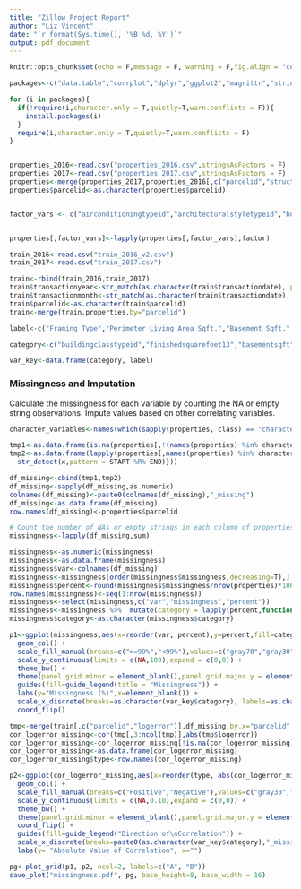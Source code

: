 ```yaml
---
title: "Zillow Project Report"
author: "Liz Vincent"
date: "`r format(Sys.time(), '%B %d, %Y')`"
output: pdf_document
---
```


```r
knitr::opts_chunk$set(echo = F,message = F, warning = F,fig.align = "center")

packages<-c("data.table","corrplot","dplyr","ggplot2","magrittr","stringi","stringr","rebus","gridExtra","reshape2","ggmap","tidyr","caret","xgboost","Matrix","ranger","grid","cowplot","lubridate")

for (i in packages){
  if(!require(i,character.only = T,quietly=T,warn.conflicts = F)){
    install.packages(i)
  }
  require(i,character.only = T,quietly=T,warn.conflicts = F)
}


properties_2016<-read.csv("properties_2016.csv",stringsAsFactors = F)
properties_2017<-read.csv("properties_2017.csv",stringsAsFactors = F)
properties<-merge(properties_2017,properties_2016[,c("parcelid","structuretaxvaluedollarcnt","landtaxvaluedollarcnt","taxvaluedollarcnt","taxamount")],by="parcelid",suffixes = c("_2017","_2016"))
properties$parcelid<-as.character(properties$parcelid)


factor_vars <- c("airconditioningtypeid","architecturalstyletypeid","buildingclasstypeid","buildingqualitytypeid","decktypeid","heatingorsystemtypeid","propertylandusetypeid","regionidcity","regionidcounty","regionidneighborhood","regionidzip","storytypeid","typeconstructiontypeid","fips","propertycountylandusecode","propertyzoningdesc","rawcensustractandblock","censustractandblock")


properties[,factor_vars]<-lapply(properties[,factor_vars],factor)

train_2016<-read.csv("train_2016_v2.csv")
train_2017<-read.csv("train_2017.csv")

train<-rbind(train_2016,train_2017)
train$transactionyear<-str_match(as.character(train$transactiondate), pattern = capture(one_or_more(DGT)) %R% "-")[,2]
train$transactionmonth<-str_match(as.character(train$transactiondate), pattern = one_or_more(DGT) %R% "-" %R% capture(one_or_more(DGT)))[,2]
train$parcelid<-as.character(train$parcelid)
train<-merge(train,properties,by="parcelid")

label<-c("Framing Type","Perimeter Living Area Sqft.","Basement Sqft.","Type of Floors in Multi-Story House","Yard Building Sqft.","Fireplace, Y/N","Architecture Style","Construction Material","Unfinished and Finished Sqft.","Type of Deck","Pool Sqft.","Spa or Hot Tub, Y/N","Pool with Spa or Hot Tub, Y/N","Tax Delinquency, Y/N","Year of Tax Delinquency","Spa or Hot Tub, Y/N","Patio Sqft.","Total Sqft.","First Floor Living Area Sqft.","First Floor Living Area Sqft.","No. Fireplaces","No. 3/4 Baths","Pool without Spa or Hot Tub, Y/N","No. Pools","No. Stories","Type of Air Conditioning","No. Garages","Garage Sqft.","Neighborhood ID","Type of Heating System","Building Condition","No. Units","Lot Sqft.","Total Finished Living Area Sqft.","City ID","Total No. Baths","No. Full Baths","Year Built","Total Finished Living Area Sqft.","Census Tract and Block ID","Zip Code","Parcel ID","Log Error","Transaction Date","Total No. Baths","No. Bedrooms","FIPS Code","Longitude","Latitude","Zoning at County Level","Zoning","Description of Zoning","Census Tract and Block ID","County ID","Total No. Rooms","Asessment Year","Assessed Value of Structure (2016)","Total Property Tax (2016)","Total Tax Assessed Value of Parcel (2016)","Assessed Value of Land (2016)","Assessed Value of Structure (2017)","Total Property Tax (2017)","Total Tax Assessed Value of Parcel (2017)","Assessed Value of Land (2017)")

category<-c("buildingclasstypeid","finishedsquarefeet13","basementsqft","storytypeid","yardbuildingsqft26","fireplaceflag","architecturalstyletypeid","typeconstructiontypeid","finishedsquarefeet6","decktypeid","poolsizesum","pooltypeid10","pooltypeid2","taxdelinquencyflag","taxdelinquencyyear","hashottuborspa","yardbuildingsqft17","finishedsquarefeet15","finishedfloor1squarefeet","finishedsquarefeet50","fireplacecnt","threequarterbathnbr","pooltypeid7","poolcnt","numberofstories","airconditioningtypeid","garagecarcnt","garagetotalsqft","regionidneighborhood","heatingorsystemtypeid","buildingqualitytypeid","unitcnt","lotsizesquarefeet","finishedsquarefeet12","regionidcity","calculatedbathnbr","fullbathcnt","yearbuilt","calculatedfinishedsquarefeet","censustractandblock","regionidzip","parcelid","logerror","transactiondate","bathroomcnt","bedroomcnt","fips","latitude","longitude","propertycountylandusecode","propertylandusetypeid","propertyzoningdesc","rawcensustractandblock","regionidcounty","roomcnt","assessmentyear","structuretaxvaluedollarcnt_2016","taxamount_2016","taxvaluedollarcnt_2016","landtaxvaluedollarcnt_2016","structuretaxvaluedollarcnt_2017","taxamount_2017","taxvaluedollarcnt_2017","landtaxvaluedollarcnt_2017")

var_key<-data.frame(category, label)
```

### Missingness and Imputation

Calculate the missingness for each variable by counting the NA or empty string observations. Impute values based on other correlating variables.
```r
character_variables<-names(which(sapply(properties, class) == "character"))

tmp1<-as.data.frame(is.na(properties[,!(names(properties) %in% character_variables)]))
tmp2<-as.data.frame(lapply(properties[,names(properties) %in% character_variables],function(x){ 
  str_detect(x,pattern = START %R% END)}))  

df_missing<-cbind(tmp1,tmp2)
df_missing<-sapply(df_missing,as.numeric)
colnames(df_missing)<-paste0(colnames(df_missing),"_missing")
df_missing<-as.data.frame(df_missing)
row.names(df_missing)<-properties$parcelid

# Count the number of NAs or empty strings in each column of properties_2016
missingness<-lapply(df_missing,sum)

missingness<-as.numeric(missingness)
missingness<-as.data.frame(missingness)
missingness$var<-colnames(df_missing)
missingness<-missingness[order(missingness$missingness,decreasing=T),]
missingness$percent<-round(missingness$missingness/nrow(properties)*100,3)
row.names(missingness)<-seq(1:nrow(missingness))
missingness<-select(missingness,c("var","missingness","percent"))
missingness<-missingness %>%  mutate(category = lapply(percent,function(x){ifelse(x>=99,">=99%","<99%")}))
missingness$category<-as.character(missingness$category)

p1<-ggplot(missingness,aes(x=reorder(var, percent),y=percent,fill=category)) +
  geom_col() +
  scale_fill_manual(breaks=c(">=99%","<99%"),values=c("gray70","gray30")) +
  scale_y_continuous(limits = c(NA,100),expand = c(0,0)) +
  theme_bw() +
  theme(panel.grid.minor = element_blank(),panel.grid.major.y = element_blank(),legend.position = c(0.875,0.09), axis.ticks=element_blank(),plot.margin = unit(c(0.01,0.03,0.01,0), "null")) +
  guides(fill=guide_legend(title = "Missingness")) +
  labs(y="Missingness (%)",x=element_blank()) +
  scale_x_discrete(breaks=as.character(var_key$category), labels=as.character(var_key$label)) +
  coord_flip()

tmp<-merge(train[,c("parcelid","logerror")],df_missing,by.x="parcelid",by.y=0 )
cor_logerror_missing<-cor(tmp[,3:ncol(tmp)],abs(tmp$logerror))
cor_logerror_missing<-cor_logerror_missing[!is.na(cor_logerror_missing),]
cor_logerror_missing<-as.data.frame(cor_logerror_missing)
cor_logerror_missing$type<-row.names(cor_logerror_missing)

p2<-ggplot(cor_logerror_missing,aes(x=reorder(type, abs(cor_logerror_missing)), y=abs(cor_logerror_missing),fill=ifelse(cor_logerror_missing < 0, "Negative","Positive"))) +
  geom_col() +
  scale_fill_manual(breaks=c("Positive","Negative"),values=c("gray30","gray70")) +
  scale_y_continuous(limits = c(NA,0.10),expand = c(0,0)) +
  theme_bw() +
  theme(panel.grid.minor = element_blank(),panel.grid.major.y = element_blank(),legend.position = c(0.875,0.09), axis.ticks=element_blank(),plot.margin = unit(c(0.01,0.03,0.01,0), "null")) +
  coord_flip() +
  guides(fill=guide_legend("Direction of\nCorrelation")) +
  scale_x_discrete(breaks=paste0(as.character(var_key$category),"_missing"), labels=as.character(var_key$label)) +
  labs(y= "Absolute Value of Correlation", x="")

pg<-plot_grid(p1, p2, ncol=2, labels=c("A", "B"))
save_plot("missingness.pdf", pg, base_height=8, base_width = 16)
```
